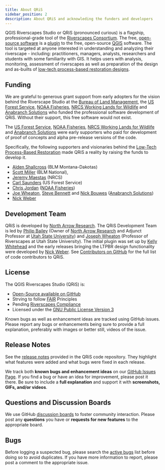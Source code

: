 ```yaml
---
title: About QRiS
sidebar_position: 2
description: About QRiS and acknowleding the funders and developers
---
```


QGIS Riverscapes Studio or QRiS (pronounced curious) is a flagship, professional-grade tool of the [Riverscapes Consortium](http://riverscapes.net). The free, [open-source software](https://github.com/Riverscapes/QRiS) is a [plugin](https://plugins.qgis.org/) to the free, open-source [QGIS](https://plugins.qgis.org/) software. The tool is targeted at anyone interested in understanding and analyzing their riverscape - including:  practitioners, managers, analysts, researchers and students with some familiarity with GIS. It helps users with analysis, monitoring, assessment of riverscapes as well as preparation of the design and as-builts of [low-tech process-based restoration designs](http://lowtechpbr.restoration.usu.edu/resources/Topics/04_Design/). 

## Funding

We are grateful to generous grant support from early adopters for the vision behind the Riverscape Studio at the [Bureau of Land Management](https://www.blm.gov/programs/aquatics), the [US Forest Service](https://www.fs.usda.gov/detail/r4/landmanagement/resourcemanagement/?cid=stelprd3845865), [NOAA Fisheries](https://www.fisheries.noaa.gov/about/northwest-fisheries-science-center), [NRCS Working Lands for Wildlife](https://www.nrcs.usda.gov/wps/portal/nrcs/detail/national/programs/initiatives/?cid=stelprdb1046975) and [Anabranch Solutions](https://anabranchsolutons.com) who funded the professional software development of QRiS.  Without their support, this free software would not exist.

The [US Forest Service](https://www.fs.usda.gov/detail/dr4/landmanagement/resourcemanagement/?cid=stelprd3845865), [NOAA Fisheries](https://www.fisheries.noaa.gov/about/northwest-fisheries-science-center), [NRCS Working Lands for Wildlife](https://www.nrcs.usda.gov/wps/portal/nrcs/detail/national/programs/initiatives/?cid=stelprdb1046975) and [Anabranch Solutions](https://anabranchsolutons.com) were early supporters who paid for development of proof of concepts and alpha pre-release versions of the code.  


Specifically, the following supporters and visionaries behind the [Low-Tech Process-Based Restoration](http://lowtechpbr.restoration.usu.edu/) made QRiS a reality by raising the funds to develop it.
- [Alden Shallcross](https://www.researchgate.net/profile/Alden-Shallcross) (BLM Montana-Dakotas)
- [Scott Miller](https://scholar.google.com/citations?user=JsXtmykAAAAJ&hl=en) (BLM National),
- [Jeremy Maestas](https://www.researchgate.net/profile/Jeremy_Maestas) (NRCS)
- [Carl Saunders](https://www.researchgate.net/profile/W-Saunders)   (US Forest Service)
- [Chris Jordan](https://www.researchgate.net/profile/Chris-Jordan-7) ([NOAA Fisheries](https://www.fisheries.noaa.gov/about/northwest-fisheries-science-center))
- [Joe Wheaton](https://www.researchgate.net/profile/Joseph_Wheaton), [Steve Bennett](https://www.researchgate.net/profile/Stephen_Bennett8) and [Nick Bouwes](https://www.researchgate.net/profile/Nick_Bouwes) ([Anabranch Solutions](https://anabranchsolutons.com))
- [Nick Weber](https://www.researchgate.net/profile/Nick_Weber2)

## Development Team

QRiS is developed by [North Arrow Research](http://northarrowresearch.com). The QRiS Development Team is led by [Philip Bailey](https://www.researchgate.net/profile/Philip-Bailey-2) (Owner of [North Arrow Research](http://northarrowresearch.com) and Adjunct Professor at [Utah State University](https://qcnr.usu.edu/wats/)) and [Joseph Wheaton](http://joewheaton.org) (Professor of Riverscapes at Utah State University). The initial plugin was set up by [Kelly Whitehead](https://github.com/KellyMWhitehead) and the early releases bringing the LTPBR design functionality were developed by [Nick Weber](https://github.com/nick4rivers). See [Contributors on GitHub](https://github.com/Riverscapes/QRiS/graphs/contributors) for the full list of code contributors to QRiS. 

## License

The QGIS Riverscapes Studio (QRiS) is:

- [Open-Source available on GitHub](https://github.com/Riverscapes/QRiS)
- Strving to follow [FAIR](https://force11.org/info/the-fair-data-principles/) Principles
- Pending [Riverscapes Compliance](https://riverscapes.net/Tools/#tools-pending-riverscapes-compliance) 
- Licensed under the [GNU Public License Version 3](https://github.com/Riverscapes/QRiS/blob/docs/LICENSE)

Known bugs as well as enhancement ideas are tracked using GitHub issues. Please report any bugs or enhancements being sure to provide a full explanation, preferably with images or better still, videos of the issue.

## Release Notes

See the [release notes](https://github.com/Riverscapes/QRiS/releases) provided in the QRiS code repository. They highlight what features were added and what bugs were fixed in each release. 

We track both **known bugs and enhancement ideas** on our [GitHub Issues Page](https://github.com/Riverscapes/QRiS/issues). If you find a bug or have an idea for improvement, please post it there. Be sure to include a **full explanation** and support it with **screenshots, GIFs, and/or videos**.

## Questions and Discussion Boards

We use GitHub [discussion boards](https://github.com/Riverscapes/QRiS/discussions) to foster community interaction. Please post any **questions** you have or **requests for new features** to the appropriate board.

## Bugs

Before logging a suspected bug, please search the [active bugs](https://github.com/Riverscapes/QRiS/issues) list before doing so to avoid duplicates. If you have more information to report, please post a comment to the appropriate issue.